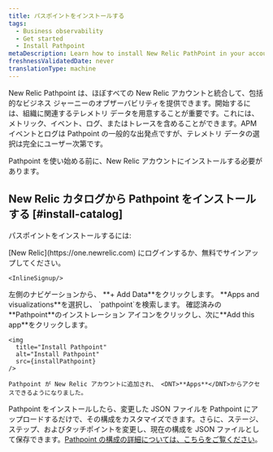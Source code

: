 ```yaml
---
title: パスポイントをインストールする
tags:
  - Business observability
  - Get started
  - Install Pathpoint
metaDescription: Learn how to install New Relic PathPoint in your account.
freshnessValidatedDate: never
translationType: machine
---
```



New Relic Pathpoint は、ほぼすべての New Relic アカウントと統合して、包括的なビジネス ジャーニーのオブザーバビリティを提供できます。開始するには、組織に関連するテレメトリ データを用意することが重要です。これには、メトリック、イベント、ログ、またはトレースを含めることができます。APM イベントとログは Pathpoint の一般的な出発点ですが、テレメトリ データの選択は完全にユーザー次第です。

Pathpoint を使い始める前に、New Relic アカウントにインストールする必要があります。

## New Relic カタログから Pathpoint をインストールする [#install-catalog]

パスポイントをインストールするには:

<Steps>
  <Step>
    [New Relic](https://one.newrelic.com) にログインするか、無料でサインアップしてください。

    <InlineSignup/>
  </Step>

  <Step>
    左側のナビゲーションから、 <DNT>**+ Add Data**</DNT>をクリックします。
  </Step>

  <Step>
    <DNT>**Apps and visualizations**</DNT>を選択し、 `pathpoint`を検索します。
  </Step>

  <Step>
    確認済みの<DNT>**Pathpoint**</DNT>のインストレーション アイコンをクリックし、次に<DNT>**Add this app**</DNT>をクリックします。

    <img
      title="Install Pathpoint"
      alt="Install Pathpoint"
      src={installPathpoint}
    />

    Pathpoint が New Relic アカウントに追加され、 <DNT>**Apps**</DNT>からアクセスできるようになりました。
  </Step>
</Steps>

Pathpoint をインストールしたら、変更した JSON ファイルを Pathpoint にアップロードするだけで、その構成をカスタマイズできます。さらに、ステージ、ステップ、およびタッチポイントを変更し、現在の構成を JSON ファイルとして保存できます。[Pathpoint の構成の詳細については、こちらをご覧ください](/docs/business-observability/configure-pathpoint/)。